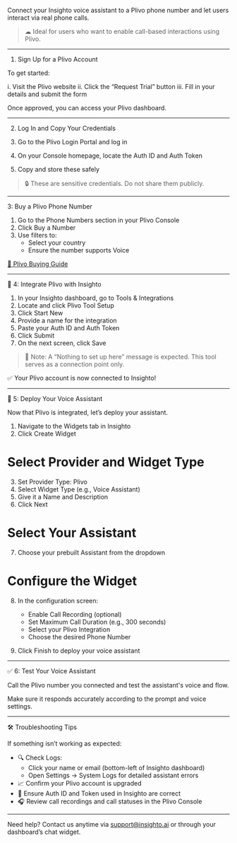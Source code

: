 
Connect your Insighto voice assistant to a Plivo phone number and let users interact via real phone calls.

> ☁ Ideal for users who want to enable call-based interactions using Plivo.

---

1. Sign Up for a Plivo Account

To get started:

i. Visit the Plivo website
ii. Click the “Request Trial” button
iii. Fill in your details and submit the form

Once approved, you can access your Plivo dashboard.

 
---

   
   
2. Log In and Copy Your Credentials

1. Go to the Plivo Login Portal and log in
2. On your Console homepage, locate the Auth ID and Auth Token
3. Copy and store these safely

> 🔒 These are sensitive credentials. Do not share them publicly.

---

   3: Buy a Plivo Phone Number

1. Go to the Phone Numbers section in your Plivo Console
2. Click Buy a Number
3. Use filters to:
   - Select your country
   - Ensure the number supports Voice

[📘 Plivo Buying Guide](https://www.plivo.com/docs/numbers/guides/buy-a-number)

---

 🔌  4: Integrate Plivo with Insighto

1. In your Insighto dashboard, go to Tools & Integrations
2. Locate and click Plivo Tool Setup
3. Click Start New
4. Provide a name for the integration
5. Paste your Auth ID and Auth Token
6. Click Submit
7. On the next screen, click Save

> 🧠 Note: A “Nothing to set up here” message is expected. This tool serves as a connection point only.

✅ Your Plivo account is now connected to Insighto!

---

 🚀  5: Deploy Your Voice Assistant

Now that Plivo is integrated, let’s deploy your assistant.

1. Navigate to the Widgets tab in Insighto
2. Click Create Widget

# Select Provider and Widget Type

3. Set Provider Type: Plivo
4. Select Widget Type (e.g., Voice Assistant)
5. Give it a Name and Description
6. Click Next

# Select Your Assistant

7. Choose your prebuilt Assistant from the dropdown

# Configure the Widget

8. In the configuration screen:
   - Enable Call Recording (optional)
   - Set Maximum Call Duration (e.g., 300 seconds)
   - Select your Plivo Integration
   - Choose the desired Phone Number

9. Click Finish to deploy your voice assistant

---

 ✅  6: Test Your Voice Assistant

Call the Plivo number you connected and test the assistant's voice and flow.

Make sure it responds accurately according to the prompt and voice settings.

---

 🛠️ Troubleshooting Tips

If something isn’t working as expected:

- 🔍 Check Logs:
  - Click your name or email (bottom-left of Insighto dashboard)
  - Open Settings → System Logs for detailed assistant errors
- 📈 Confirm your Plivo account is upgraded
- 🔑 Ensure Auth ID and Token used in Insighto are correct
- 🎧 Review call recordings and call statuses in the Plivo Console

---

Need help? Contact us anytime via support@insighto.ai or through your dashboard’s chat widget.
